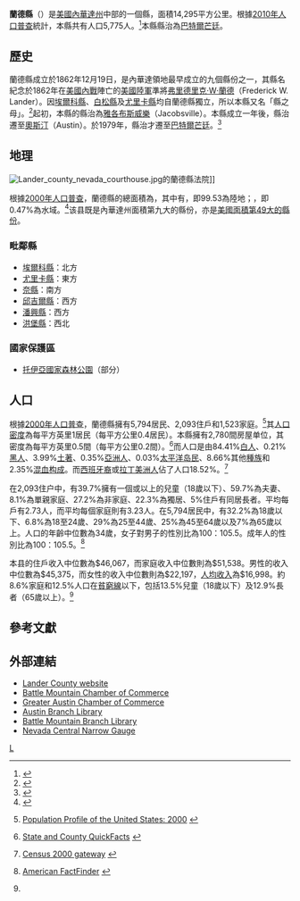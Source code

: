 {{noteTA
|1=zh-tw:郡;zh-hk:縣;zh-cn:县;
}}
{{Infobox U.S. County|
 county  = 蘭德縣|
 state = 內華達州 |
 en county  = Lander County|
 en state = Nevada |
 seal =  |
 map = Map of Nevada highlighting Lander County.svg |
 map size = |
 founded = 1862年12月19日 |
 named for = [[弗里德里克·W·蘭德|弗里德里克·W·蘭德]] |
 seat = [[巴特爾芒廷|巴特爾芒廷]] | 
 largest city = 法明頓|
 area = {{convert|5519|sqmi|km2}} |
 area land = {{convert|5493|sqmi}} |
 area water ={{convert|26|sqmi}}|
 area percentage = 0.47% |
 census yr = 2010|
 pop = 5,775 |
 density = 0.4 |
 web= www.landercounty.org |
}}

'''蘭德縣'''（{{lang en|Lander County}}）是[[美國|美國]][[內華達州|內華達州]]中部的一個縣，面積14,295平方公里。根據[[美國2010年人口普查|2010年人口普查]]統計，本縣共有人口5,775人。<ref>{{Cite web |url=http://quickfacts.census.gov/qfd/states/32/32015.html |title=quickfacts census data |access-date=2013-05-06 |archive-date=2011-07-13 |archive-url=https://www.webcitation.org/6094POQgK?url=http://quickfacts.census.gov/qfd/states/32/32015.html |dead-url=yes }}</ref>本縣縣治為[[巴特爾芒廷|巴特爾芒廷]]。{{GR|6}}

==歷史==
蘭德縣成立於1862年12月19日，是內華達領地最早成立的九個縣份之一，其縣名紀念於1862年在[[美國內戰|美國內戰]]陣亡的[[美國陸軍|美國陸軍]]準將[[弗里德里克·W·蘭德|弗里德里克·W·蘭德]]（Frederick W. Lander）。{{GR|3}}因[[埃爾科縣|埃爾科縣]]、[[白松縣_(內華達州)|白松縣]]及[[尤里卡縣|尤里卡縣]]均自蘭德縣獨立，所以本縣又名「縣之母」。<ref>{{cite web|url=http://landercountynv.org/front-page-articles/a-little-history-about-lander-county|title=A little history about Lander County|publisher=landercountynv.org|author=Gina Little|date=2009-11-13|accessdate=2013-05-06|archive-url=https://web.archive.org/web/20130607083657/http://landercountynv.org/front-page-articles/a-little-history-about-lander-county|archive-date=2013-06-07|dead-url=yes}}</ref>起初，本縣的縣治為[[雅各布斯威樂|雅各布斯威樂]]（Jacobsville）。本縣成立一年後，縣治遷至[[奧斯汀_(內華達州)|奧斯汀]]（Austin）。於1979年，縣治才遷至[[巴特爾芒廷|巴特爾芒廷]]。<ref>{{cite web|url=http://www.nevadaobserver.com/History%20Of%20Lander%20County%20(1912).htm|title=CHAPTER LI.LANDER COUNTY.|publisher=The Nevada Observer|date=2005-11-05|accessdate=2013-05-06|deadurl=yes|archiveurl=https://web.archive.org/web/20121015095603/http://nevadaobserver.com/History%20Of%20Lander%20County%20(1912).htm|archivedate=2012-10-15|df=}}</ref>

==地理==
[[File:Lander_county_nevada_courthouse.jpg|left]]的蘭德縣法院]]

根據[[2000年美国人口普查|2000年人口普查]]，蘭德縣的總面積為{{convert|5519|sqmi}}，其中有{{convert|5494|sqmi}}，即99.53為陸地；{{convert|26|sqmi}}，即0.47%為水域。<ref>{{cite web
  |url=http://www.census.gov/tiger/tms/gazetteer/county2k.txt
  |title=Census 2000 U.S. Gazetteer Files: Counties
  |publisher=United States Census
  |accessdate=2011-02-13
  |archive-url=https://www.webcitation.org/68EB8WXmf?url=http://www.census.gov/tiger/tms/gazetteer/county2k.txt
  |archive-date=2012-06-06
  |dead-url=yes
  }}</ref>该县既是內華達州面積第九大的縣份，亦是[[美國面積最大縣份列表|美國面積第49大的縣份]]。

===毗鄰縣===
* [[埃爾科縣|埃爾科縣]]：北方
* [[尤里卡縣|尤里卡縣]]：東方
* [[奈縣|奈縣]]：南方
* [[邱吉爾縣|邱吉爾縣]]：西方
* [[潘興縣|潘興縣]]：西方
* [[洪堡縣_(內華達州)|洪堡縣]]：西北

===國家保護區===
* [[托伊亞國家森林公園|托伊亞國家森林公園]]（部分）

==人口==
{{USCensusPop
|1870= 2815
|1880= 3624
|1890= 2266
|1900= 1534
|1910= 1786
|1920= 1484
|1930= 1714
|1940= 1745
|1950= 1850
|1960= 1566
|1970= 2666
|1980= 4076
|1990= 6266
|2000= 5794
|2010= 5775
|footnote = <ref>{{cite web|url=http://www.census.gov/population/www/censusdata/cencounts/files/ca190090.txt|title=1900-1990 census data|publisher=United States Census Bureau|accessdate=2013-05-06|archive-date=2013-06-18|archive-url=https://web.archive.org/web/20130618102118/http://www.census.gov/population/www/censusdata/cencounts/files/ca190090.txt|dead-url=no}}</ref><ref>{{cite web |url=http://factfinder2.census.gov |title=American FactFinder |publisher=Factfinder2.census.gov |date= |accessdate=2013-02-16 |archive-date=2013-09-11 |archive-url=https://web.archive.org/web/20130911234518/http://factfinder2.census.gov/ |dead-url=no }}</ref><ref>{{cite web |url=http://mapserver.lib.virginia.edu/ |title=University of Virginia Library |publisher=Mapserver.lib.virginia.edu |date= |accessdate=2013-02-16 |archive-date=2012-08-11 |archive-url=https://web.archive.org/web/20120811110448/http://mapserver.lib.virginia.edu/ |dead-url=yes }}</ref>}}

根據[[2000年美國人口普查|2000年人口普查]]{{GR|2}}，蘭德縣擁有5,794居民、2,093住戶和1,523家庭。<ref>{{en}}[http://www.census.gov/population/www/pop-profile/profile2000.html Population Profile of the United States: 2000] {{Wayback|url=http://www.census.gov/population/www/pop-profile/profile2000.html |date=20040113065424 }}</ref>其[[人口密度|人口密度]]為每平方英里1居民（每平方公里0.4居民）。本縣擁有2,780間房屋单位，其密度為每平方英里0.5間（每平方公里0.2間）。<ref>{{en}}[http://quickfacts.census.gov/qfd/ State and County QuickFacts] {{Wayback|url=http://quickfacts.census.gov/qfd/ |date=20040401125638 }}</ref>而人口是由84.41%[[歐裔美國人|白人]]、0.21%[[非裔美國人|黑人]]、3.99%[[美國土著|土著]]、0.35%[[亞裔美國人|亞洲人]]、0.03%[[太平洋岛民|太平洋岛民]]、8.66%其他[[種族|種族]]和2.35%[[混血|混血]][[种族构成|构成]]。而[[西班牙裔美国人|西班牙裔]]或[[拉丁美洲人|拉丁美洲人]]佔了人口18.52%。<ref>{{en}}[http://www.census.gov/main/www/cen2000.html Census 2000 gateway] {{Wayback|url=http://www.census.gov/main/www/cen2000.html |date=20190331194847 }}</ref>

在2,093住户中，有39.7%擁有一個或以上的兒童（18歲以下）、59.7%為夫妻、8.1%為單親家庭、27.2%為非家庭、22.3%為獨居、5%住戶有同居長者。平均每戶有2.73人，而平均每個家庭則有3.23人。在5,794居民中，有32.2%為18歲以下、6.8%為18至24歲、29%為25至44歲、25%為45至64歲以及7%為65歲以上。人口的年齡中位數為34歲，女子對男子的性別比為100：105.5。成年人的性別比為100：105.5。<ref name="Census">{{en}}[http://factfinder.census.gov American FactFinder] {{WebCite|url=https://www.webcitation.org/65jESGrbU?url=http://factfinder2.census.gov/legacy/aff_sunset.html |date=20120226005920 |dateformat=iso }}</ref>

本县的住戶收入中位數為$46,067，而家庭收入中位數則為$51,538。男性的收入中位數為$45,375，而女性的收入中位數則為$22,197，[[人均收入|人均收入]]為$16,998。約8.6%家庭和12.5%人口在[[貧窮線|貧窮線]]以下，包括13.5%兒童（18歲以下）及12.9%長者（65歲以上）。<ref name="Census"/>

==參考文獻==
{{reflist|2}}

==外部連結==
* [http://www.landercountynv.org Lander County website] {{Wayback|url=http://www.landercountynv.org/ |date=20210506173941 }}
* [https://web.archive.org/web/20141222070902/http://www.shopbattlemountain.com/ Battle Mountain Chamber of Commerce]
* [http://www.austinnevada.com Greater Austin Chamber of Commerce] {{Wayback|url=http://www.austinnevada.com/ |date=20210506190434 }}
* [https://web.archive.org/web/20080913235540/http://www.elkocountylibrary.org/austin.htm Austin Branch Library]
* [https://web.archive.org/web/20080518044018/http://www.elkocountylibrary.org/battle.htm Battle Mountain Branch Library]
* [https://web.archive.org/web/20110718104555/http://www.nevada-railways.net/ Nevada Central Narrow Gauge]

{{Nevada}}

[[Category:内华达州行政区划|L]]